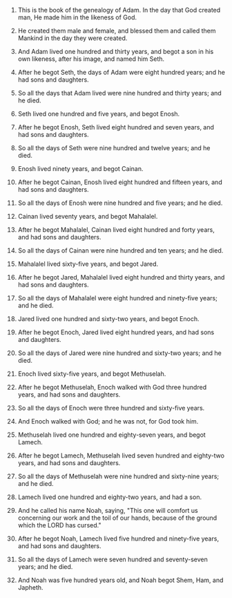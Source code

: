 
1. This is the book of the genealogy of Adam. In the day that God created man, He made him in the likeness of God.

2. He created them male and female, and blessed them and called them Mankind in the day they were created.

3. And Adam lived one hundred and thirty years, and begot a son in his own likeness, after his image, and named him Seth.

4. After he begot Seth, the days of Adam were eight hundred years; and he had sons and daughters.

5. So all the days that Adam lived were nine hundred and thirty years; and he died.

6. Seth lived one hundred and five years, and begot Enosh.

7. After he begot Enosh, Seth lived eight hundred and seven years, and had sons and daughters.

8. So all the days of Seth were nine hundred and twelve years; and he died.

9. Enosh lived ninety years, and begot Cainan.

10. After he begot Cainan, Enosh lived eight hundred and fifteen years, and had sons and daughters.

11. So all the days of Enosh were nine hundred and five years; and he died.

12. Cainan lived seventy years, and begot Mahalalel.

13. After he begot Mahalalel, Cainan lived eight hundred and forty years, and had sons and daughters.

14. So all the days of Cainan were nine hundred and ten years; and he died.

15. Mahalalel lived sixty-five years, and begot Jared.

16. After he begot Jared, Mahalalel lived eight hundred and thirty years, and had sons and daughters.

17. So all the days of Mahalalel were eight hundred and ninety-five years; and he died.

18. Jared lived one hundred and sixty-two years, and begot Enoch.

19. After he begot Enoch, Jared lived eight hundred years, and had sons and daughters.

20. So all the days of Jared were nine hundred and sixty-two years; and he died.

21. Enoch lived sixty-five years, and begot Methuselah.

22. After he begot Methuselah, Enoch walked with God three hundred years, and had sons and daughters.

23. So all the days of Enoch were three hundred and sixty-five years.

24. And Enoch walked with God; and he was not, for God took him.

25. Methuselah lived one hundred and eighty-seven years, and begot Lamech.

26. After he begot Lamech, Methuselah lived seven hundred and eighty-two years, and had sons and daughters.

27. So all the days of Methuselah were nine hundred and sixty-nine years; and he died.

28. Lamech lived one hundred and eighty-two years, and had a son.

29. And he called his name Noah, saying, "This one will comfort us concerning our work and the toil of our hands, because of the ground which the LORD has cursed."

30. After he begot Noah, Lamech lived five hundred and ninety-five years, and had sons and daughters.

31. So all the days of Lamech were seven hundred and seventy-seven years; and he died.

32. And Noah was five hundred years old, and Noah begot Shem, Ham, and Japheth.


